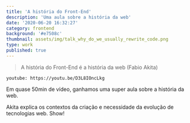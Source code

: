```yaml
---
title: 'A história do Front-End'
description: 'Uma aula sobre a história da web'
date: '2020-06-20 16:32:27'
category: frontend
background: '#e7508c'
thumbnail: assets/img/talk_why_do_we_usually_rewrite_code.png
type: work
published: true
---
```


> A história do Front-End é a história da web
> (Fabio Akita)

`youtube: https://youtu.be/D3L8IOncLkg`

Em quase 50min de vídeo, ganhamos uma super aula sobre a história da web.

Akita explica os contextos da criação e necessidade da evolução de tecnologias web. Show!
